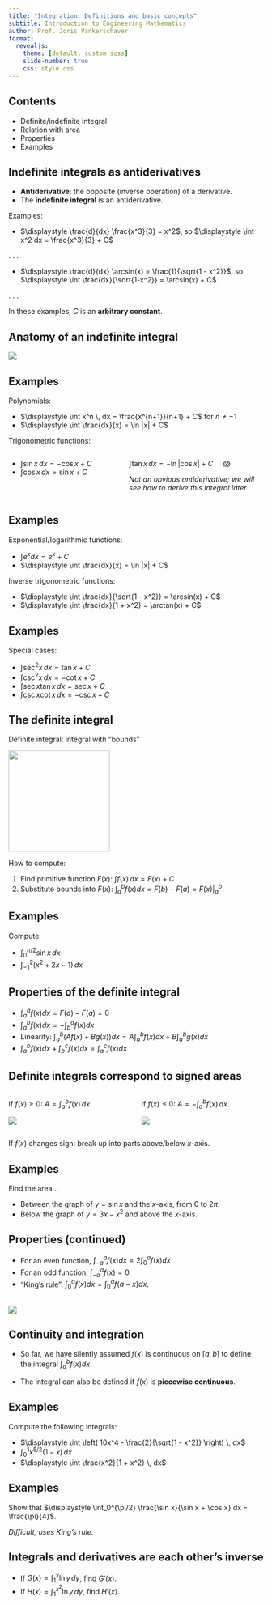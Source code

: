 ```yaml
---
title: "Integration: Definitions and basic concepts"
subtitle: Introduction to Engineering Mathematics
author: Prof. Joris Vankerschaver
format:
  revealjs:
    theme: [default, custom.scss]
    slide-number: true
    css: style.css
---
```


## Contents

- Definite/indefinite integral
- Relation with area
- Properties
- Examples

## Indefinite integrals as antiderivatives

- **Antiderivative**: the opposite (inverse operation) of a derivative.
- The **indefinite integral** is an antiderivative.

Examples:

- $\displaystyle \frac{d}{dx} \frac{x^3}{3} = x^2$, so $\displaystyle \int x^2 dx = \frac{x^3}{3} + C$

. . . 

- $\displaystyle \frac{d}{dx} \arcsin(x) = \frac{1}{\sqrt{1 - x^2}}$, so $\displaystyle \int \frac{dx}{\sqrt{1-x^2}} = \arcsin(x) + C$.

. . . 

In these examples, $C$ is an **arbitrary constant**.

## Anatomy of an indefinite integral

![](./images/09-integration/integral.svg){fig-align="center"}

## Examples

Polynomials:

- $\displaystyle \int x^n \, dx = \frac{x^{n+1}}{n+1} + C$ for $n \ne -1$
- $\displaystyle \int \frac{dx}{x} = \ln |x| + C$

Trigonometric functions:

:::: {.columns}

::: {.column width="45%"}

- $\displaystyle \int \sin x \, dx = - \cos x + C$
- $\displaystyle \int \cos x \, dx = \sin x + C$

:::
::: {.column width="55%"}

::: {.fragment .fade-in}
$\displaystyle \int \tan x \, dx = - \ln |\cos x| + C$ &nbsp; &nbsp;   😱

*Not an obvious antiderivative; we will see how to derive this integral later.*
:::

:::
::::

## Examples

Exponential/logarithmic functions:

- $\displaystyle \int e^x dx = e^x + C$
- $\displaystyle \int \frac{dx}{x} = \ln |x| + C$

Inverse trigonometric functions:

- $\displaystyle \int \frac{dx}{\sqrt{1 - x^2}} = \arcsin(x) + C$
- $\displaystyle \int \frac{dx}{1 + x^2} = \arctan(x) + C$

## Examples 

Special cases:

- $\displaystyle \int \sec^2 x \, dx = \tan x + C$
- $\displaystyle \int \csc^2 x \, dx = - \cot x + C$
- $\displaystyle \int \sec x \tan x \, dx = \sec x + C$
- $\displaystyle \int \csc x \cot x \, dx = - \csc x + C$

## The definite integral

Definite integral: integral with "bounds"

![](./images/09-integration/definite-integral.svg){fig-align="center" height=200}

How to compute:

1. Find primitive function $F(x)$: $\displaystyle \int f(x) \, dx = F(x) + C$
2. Substitute bounds into $F(x)$: $\displaystyle \int_a^b f(x) dx = F(b) - F(a) = F(x) \Big|_a^b$.

## Examples

Compute:

- $\displaystyle \int_0^{\pi/2} \sin x \, dx$
- $\displaystyle \int_{-1}^2 (x^2 + 2x -1) \, dx$

## Properties of the definite integral

::: {.incremental}

- $\displaystyle \int_a^a f(x) dx  = F(a) - F(a) = 0$
- $\displaystyle \int_a^b f(x) dx = - \displaystyle \int_b^a f(x) dx$
- Linearity: $\displaystyle \int_a^b  (Af(x) + Bg(x) ) dx = A\int_a^b f(x)dx + B\int_a^b g(x)dx$
- $\displaystyle \int_a^b f(x) dx + \int_b^c f(x)dx = \int_a^c f(x)dx$

:::


## Definite integrals correspond to signed areas

:::: {.columns}

::: {.column width=50%}
If $f(x) \ge 0$: $A = \int_a^b f(x) \, dx$.

![](./images/09-integration/area-pos.svg){fig-align="center"}

:::

::: {.column width=50%}
If $f(x) \le 0$: $A = - \int_a^b f(x) \, dx$.

![](./images/09-integration/area-neg.svg){fig-align="center"}

:::

::::

If $f(x)$ changes sign: break up into parts above/below $x$-axis.


## Examples

Find the area...

- Between the graph of $y = \sin x$ and the $x$-axis, from $0$ to $2\pi$.
- Below the graph of $y = 3x - x^2$ and above the $x$-axis.

## Properties (continued)

::: {.incremental}

- For an even function, $\displaystyle \int_{-a}^a f(x) dx = 2 \int_0^a f(x) dx$
- For an odd function, $\displaystyle \int_{-a}^a f(x) = 0$.
- "King's rule": $\displaystyle \int_0^a f(x) dx =  \int_0^a f(a - x)dx$.
:::

##

![](./images/09-integration/free-wifi.png){fig-align="center"}


## Continuity and integration

- So far, we have silently assumed $f(x)$ is continuous on $[a, b]$ to define the integral $\int_a^b f(x) dx$.

- The integral can also be defined if $f(x)$ is **piecewise continuous**.

## Examples

Compute the following integrals:

- $\displaystyle \int \left( 10x^4 - \frac{2}{\sqrt{1 - x^2}} \right) \, dx$
- $\displaystyle \int_0^1 x^{5/2}(1 - x) \, dx$
- $\displaystyle \int \frac{x^2}{1 + x^2} \, dx$

## Examples

Show that $\displaystyle \int_0^{\pi/2} \frac{\sin x}{\sin x + \cos x} dx = \frac{\pi}{4}$.

*Difficult, uses King's rule.*

## Integrals and derivatives are each other's inverse

- If $\displaystyle G(x) = \int_1^x \ln y \, dy$, find $G'(x)$.
- If $\displaystyle H(x) = \int_1^{x^2} \ln y \, dy$, find $H'(x)$.
